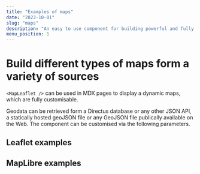 ```yaml
---
title: "Examples of maps"
date: "2023-10-01"
slug: "maps"
description: "An easy to use component for building powerful and fully customizable maps"
menu_position: 1
---
```


# Build different types of maps form a variety of sources

`<MapLeaflet />` can be used in MDX pages to display a dynamic maps, which are fully customisable.

Geodata can be retrieved form a Directus database or any other JSON API, a statically hosted geoJSON file or any GeoJSON file publically available on the Web. The component can be customised via the following parameters.







## Leaflet examples
<AddingRasterBasemaps />
<AddingRasterBasemapsShorthand />

<LeafletAndLocalGeoJSON />
<LeafletAndLocalGeoJSONWithStyling />
<LeafletAndRemoteGeoJSON />

<LeafletAndDirectus />
<LeafletAndDirectusWithFilter />

## MapLibre examples
<MaplibreFromJsonStyle />
<MaplibreLocalGeoJSON />
<MaplibreAndDirectusWithFilter />